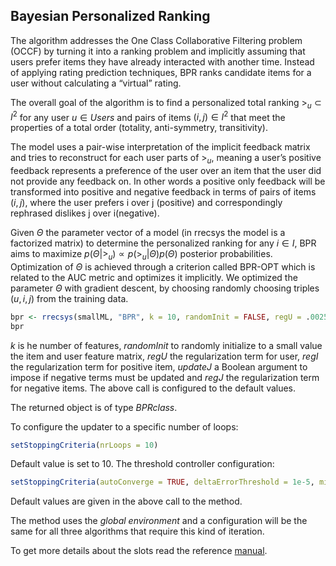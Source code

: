 <!--
%\VignetteEngine{knitr::knitr}
%\VignetteIndexEntry{Bayesian Personalized Ranking}
-->

## Bayesian Personalized Ranking

The algorithm addresses the One Class Collaborative Filtering problem (OCCF) by turning it into a ranking problem and implicitly assuming that users prefer items they have already interacted with another time.
Instead of applying rating prediction techniques, BPR ranks candidate items for a user without calculating a "virtual" rating.

The overall goal of the algorithm is to find a personalized total ranking $>_u \subset I^2$ for any user $u \in Users$ and pairs of items $(i,j) \in I^2$ that meet the properties of a total order (totality, anti-symmetry, transitivity).

The model uses a pair-wise interpretation of the implicit feedback matrix and tries to reconstruct for each user parts of $>_u$, meaning a user's positive feedback represents a preference of the user over an item that the user did not provide any feedback on. In other words a positive only feedback will be transformed into positive and negative feedback in terms of pairs of items $(i,j)$, where the user prefers i over j (positive) and correspondingly rephrased dislikes j over i(negative).

Given $\Theta$ the parameter vector of a model (in rrecsys the model is a factorized matrix) to determine the personalized ranking for any $i \in I$, BPR aims to maximize $p(\Theta | >_u) \propto p(>_u|\Theta) p(\Theta)$ posterior probabilities. Optimization of $\Theta$ is achieved through a criterion called BPR-OPT which is related to the AUC metric and optimizes it implicitly. We optimized the parameter $\Theta$ with gradient descent, by choosing randomly choosing triples $(u,i,j)$ from the training data.

```{r, eval=FALSE}
bpr <- rrecsys(smallML, "BPR", k = 10, randomInit = FALSE, regU = .0025, regI = .0025, regJ = 0.0025, updateJ = TRUE)
bpr
```
_k_ is he number of features, _randomInit_ to randomly initialize to a small value the item and user feature matrix, _regU_ the regularization term for user, _regI_ the regularization term for positive item, _updateJ_ a Boolean argument to impose if negative terms must be updated and _regJ_ the regularization term for negative items. The above call is configured to the default values.

The returned object is of type _BPRclass_. 

To configure the updater to a specific number of loops:
```{r, eval=FALSE}
setStoppingCriteria(nrLoops = 10)
```
Default value is set to 10.
The threshold controller configuration:
```{r, eval=FALSE}
setStoppingCriteria(autoConverge = TRUE, deltaErrorThreshold = 1e-5, minNrLoops = 10)
```
Default values are given in the above call to the method. 

The method uses the *global environment* and a configuration will be the same for all three algorithms that require this kind of iteration.

To get more details about the slots read the reference [manual](https://CRAN.R-project.org/package=rrecsys).


